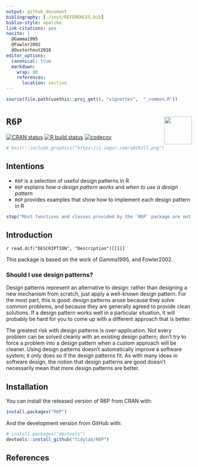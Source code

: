 ---
output: github_document
bibliography: [./inst/REFERENCES.bib]
biblio-style: apalike
link-citations: yes
nocite: | 
  @Gamma1995
  @Fowler2002
  @Ousterhout2018
editor_options: 
  canonical: true
  markdown: 
    wrap: 80
    references: 
      location: section
---

<!-- README.md is generated from README.Rmd. Please edit that file -->

```{r, include = FALSE}
source(file.path(usethis::proj_get(), "vignettes",  "_common.R"))
```

# `R6P` <img src="https://raw.githubusercontent.com/tidylab/R6P/master/pkgdown/logo.png" align="right" height="75"/>

<!-- badges: start -->

[![CRAN
status](https://www.r-pkg.org/badges/version/R6P)](https://CRAN.R-project.org/package=R6P)
[![R build
status](https://github.com/tidylab/R6P/workflows/R-CMD-check/badge.svg)](https://github.com/tidylab/R6P/actions)
[![codecov](https://codecov.io/gh/tidylab/R6P/branch/master/graph/badge.svg?token=U6FL5N32FL)](https://codecov.io/gh/tidylab/R6P)

<!-- badges: end -->

```{r, echo = FALSE, out.width = "100%"}
# knitr::include_graphics("https://i.imgur.com/q8GRJll.png")
```

## Intentions

-   `R6P` is a selection of useful design patterns in R
-   `R6P` explains *how a design pattern works* and *when to use a design
    pattern*
-   `R6P` provides examples that show how to implement each design pattern in R

```{r, error=TRUE}
stop("Most functions and classes provided by the `R6P` package are not useful by themselves. This is because design patterns are employed in a specific context. `R6P` implementations are designed for demonstration purposes. Instead of directly using the design pattern as they appear in the package, you'd have to adjust the source code (provided in the examples) to the problem you are trying to solve.")
```

## Introduction

`r read.dcf("DESCRIPTION", "Description")[[1]]`

This package is based on the work of Gamma1995, and Fowler2002.

### Should I use design patterns?

::: {.alert .alert-info} 
Design patterns represent an alternative to design:
rather than designing a new mechanism from scratch, just apply a well-known
design pattern. For the most part, this is good: design patterns arose because
they solve common problems, and because they are generally agreed to provide
clean solutions. If a design pattern works well in a particular situation, it
will probably be hard for you to come up with a different approach that is
better. 
:::

::: {.alert .alert-warning} 
The greatest risk with design patterns is
over-application. Not every problem can be solved cleanly with an existing
design pattern; don't try to force a problem into a design pattern when a custom
approach will be cleaner. Using design patterns doesn't automatically improve a
software system; it only does so if the design patterns fit. As with many ideas
in software design, the notion that design patterns are good doesn't necessarily
mean that more design patterns are better. 
:::

## Installation

You can install the released version of R6P from CRAN with:

``` r
install.packages("R6P")
```

And the development version from GitHub with:

``` r
# install.packages("devtools")
devtools::install_github("tidylab/R6P")
```

## References
